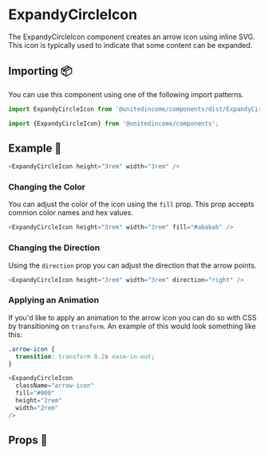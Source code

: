 
# ExpandyCircleIcon

The ExpandyCircleIcon component creates an arrow icon using inline SVG. This icon is typically used to indicate that some content can be expanded.

## Importing 📦

You can use this component using one of the following import patterns.

```javascript
import ExpandyCircleIcon from '@unitedincome/components/dist/ExpandyCircleIcon';
```

```javascript
import {ExpandyCircleIcon} from '@unitedincome/components';
```

## Example 🚀

<Preview>
  <ExpandyCircleIcon height="3rem" width="3rem" />
</Preview>

```javascript
<ExpandyCircleIcon height="3rem" width="3rem" />
```

### Changing the Color

You can adjust the color of the icon using the `fill` prop. This prop accepts common color names and hex values.

<Preview>
  <ExpandyCircleIcon height="3rem" width="3rem" fill="#ababab" />
</Preview>

```javascript
<ExpandyCircleIcon height="3rem" width="3rem" fill="#ababab" />
```

### Changing the Direction

Using the `direction` prop you can adjust the direction that the arrow points.

<Preview>
  <ExpandyCircleIcon height="3rem" width="3rem" direction="right" />
</Preview>

```javascript
<ExpandyCircleIcon height="3rem" width="3rem" direction="right" />
```

### Applying an Animation

If you'd like to apply an animation to the arrow icon you can do so with CSS by transitioning on `transform`. An example of this would look something like this:

```css
.arrow-icon {
  transition: transform 0.2s ease-in-out;
}
```

```javascript
<ExpandyCircleIcon
  className="arrow-icon"
  fill="#000"
  height="2rem"
  width="2rem"
/>
```

## Props 🔧

<Props of={ExpandyCircleIcon} />
